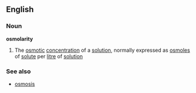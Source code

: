 ==English==
===Noun===
'''osmolarity'''
# The [[osmotic]] [[concentration]] of a [[solution]], normally expressed as [[osmole]]s of [[solute]] per [[litre]] of [[solution]]
===See also===
*[[osmosis]]